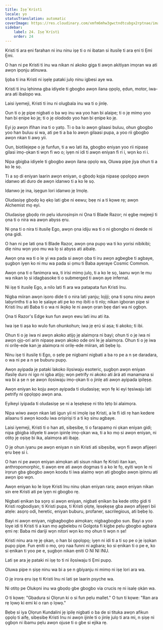 ```yaml
---
title: Iṣẹ́ Krístì
locale: yo
statusTranslation: automatic
coverImage: https://res.cloudinary.com/xmfm6mhw3gwctndtcubgx2rptnae/image/upload/v1741354419/small_cover_la_gran_rebelion_28716e29d2.webp
sidebar:
    label: 24. Iṣẹ́ Krístì
    order: 24
---
```

Kristi ti ara ẹni farahan ni inu ninu iṣẹ ti o ni ibatan si itusilẹ ti ara ẹni ti Ẹmi Ẹmi.

O han ni pe Kristi ti inu wa nikan ni akoko giga ti awọn akitiyan imọran wa ati awọn ipọnju atinuwa.

Ijọba ti ina Kristi ni iṣẹlẹ pataki julọ ninu igbesi aye wa.

Kristi ti inu lẹhinna gba idiyele ti gbogbo awọn ilana ọpọlọ, ẹdun, motor, iwa-ara ati ibalopo wa.

Laisi iyemeji, Kristi ti inu ni olugbala inu wa ti o jinlẹ.

Oun ti o jẹ pipe nigbati o ba wọ inu wa yoo han bi alaipe; ti o jẹ mimọ yoo han bi ẹnipe ko jẹ; ti o jẹ olododo yoo han bi ẹnipe ko jẹ.

Eyi jọ awọn ifihan ina ti o yatọ. Ti o ba lo awọn gilaasi buluu, ohun gbogbo yoo han buluu si wa, ati pe ti a ba lo awọn gilaasi pupa, a yoo rii gbogbo awọn nkan ti awọ yii.

Oun, biotilejepe o jẹ funfun, ti a wo lati ita, gbogbo eniyan yoo rii nipasẹ gilasi imọ-ọkan ti wọn fi wo o; iyẹn ni idi ti awọn eniyan fi ri i, wọn ko ri i.

Nipa gbigba idiyele ti gbogbo awọn ilana ọpọlọ wa, Oluwa pipe jiya ohun ti a ko le sọ.

Ti a sọ di eniyan laarin awọn eniyan, o gbọdọ kọja nipasẹ ọpọlọpọ awọn idanwo ati duro de awọn idanwo ti a ko le sọ.

Idanwo jẹ ina, iṣẹgun lori idanwo jẹ Imọlẹ.

Oludasiṣẹ gbọdọ kọ ẹkọ lati gbe ni eewu; bẹẹ ni a ti kọwe rẹ; awọn Alchemist mọ eyi.

Oludasiṣẹ gbọdọ rin pẹlu iduroṣinṣin ni Ọna ti Blade Razor; ni ẹgbẹ mejeeji ti ọna ti o nira wa awọn abyss ẹru.

Ni ọna ti o nira ti itusilẹ Ego, awọn ọna idiju wa ti o ni gbongbo ni deede ni ọna gidi.

O han ni pe lati ọna ti Blade Razor, awọn ọna pupọ wa ti ko yorisi nibikibi; diẹ ninu wọn yoo mu wa lọ si abyss ati aibalẹ.

Awọn ọna wa ti o le yi wa pada si awọn ọba ti iru awọn agbegbe ti agbaye, ṣugbọn iyẹn ko ni mu wa pada si ọmu ti Baba ayeraye Cosmic Common.

Awọn ọna ti o fanimọra wa, ti irisi mimọ julọ, ti a ko le sọ, laanu wọn le mu wa nikan lọ si idagbasoke ti o submerged ti awọn aye infernal.

Ni iṣẹ ti itusilẹ Ego, a nilo lati fi ara wa patapata fun Kristi Inu.

Nigba miiran awọn iṣoro dide ti o nira lati yanju; lojiji; ọna ti sọnu ninu awọn labyrinths ti a ko le ṣalaye ati pe ko mọ ibiti o ti nlọ; nikan igboran pipe si Kristi Inu ati Baba ti o wa ni ikọkọ le ni awọn ọran bẹẹ dari wa ni ọgbọn.

Ọna ti Razor's Edge kun fun awọn ewu lati inu ati ita.

Iwa iṣe ti aṣa ko wulo fun ohunkohun; iwa jẹ ẹrú si aṣa; ti akoko; ti ibi.

Ohun ti o jẹ iwa ni awọn akoko atijọ jẹ alaimọra ni bayi; ohun ti o jẹ iwa ni awọn ọjọ-ori arin nipasẹ awọn akoko ode oni le jẹ alaimọra. Ohun ti o jẹ iwa ni orilẹ-ede kan jẹ alaimọra ni orilẹ-ede miiran, ati bẹbẹ lọ.

Ninu iṣẹ ti itusilẹ ti Ego, o ṣẹlẹ pe nigbami nigbati a ba ro pe a n ṣe daradara, o wa ni pe a n ṣe buburu pupọ.

Awọn ayipada jẹ pataki lakoko ilọsiwaju esoteric, ṣugbọn awọn eniyan ifasilẹ duro ni igo ni igba atijọ; wọn petrify ni akoko ati ãrá ati manamana si wa bi a ṣe n ṣe awọn ilọsiwaju imọ-ọkan ti o jinlẹ ati awọn ayipada ipilẹṣẹ.

Awọn eniyan ko koju awọn ayipada ti oludasiṣẹ; wọn fẹ ki eyi tẹsiwaju lati petrify ni ọpọlọpọ awọn ana.

Eyikeyi iyipada ti oludasiṣẹ ṣe ni a lẹsẹkẹsẹ ni tito lẹtọ bi alaimọra.

Nipa wiwo awọn nkan lati igun yii ni imọlẹ iṣẹ Kristi, a le fi idi rẹ han kedere ailaanu ti awọn koodu iwa oriṣiriṣi ti a ti kọ sinu agbaye.

Laisi iyemeji, Kristi ti o han ati, sibẹsibẹ, ti o farapamọ ni ọkan eniyan gidi; nipa gbigba idiyele ti awọn ipinlẹ imọ-ọkan wa, ti a ko mọ si awọn eniyan, ni otitọ jẹ oṣiṣẹ bi ika, alaimọra ati ibajẹ.

O jẹ ohun iyanu pe awọn eniyan n sin Kristi ati sibẹsibẹ, wọn fi awọn afijẹẹri ẹru bẹẹ si i.

O han ni pe awọn eniyan aimọkan ati sisun nikan fẹ Kristi itan kan, anthropomorphic, ti awọn ere ati awọn dogmas ti a ko le fọ, eyiti wọn le ni irọrun gba gbogbo awọn koodu ti iwa alaimọ wọn ati gbogbo awọn ipinnu ati awọn ipo wọn.

Awọn eniyan ko le loye Kristi Inu ninu ọkan eniyan rara; awọn eniyan nikan sin ere Kristi ati pe iyẹn ni gbogbo rẹ.

Nigbati ẹnikan ba sọrọ si awọn eniyan, nigbati ẹnikan ba kede otitọ gidi ti Kristi rogbodiyan; ti Kristi pupa, ti Kristi ọlọtẹ, lẹsẹkẹsẹ gba awọn afijẹẹri bii atẹle: asọrọ odi, heretic, eniyan buburu, profaner, sacrilegious, ati bẹbẹ lọ.

Bayi ni awọn eniyan, nigbagbogbo aimọkan; nigbagbogbo sun. Bayi a yoo loye idi ti Kristi ti a kan mọ agbelebu ni Golgota fi kigbe pẹlu gbogbo agbara ẹmi rẹ: Baba mi dariji wọn nitori wọn ko mọ ohun ti wọn n ṣe!

Kristi ninu ara rẹ jẹ ọkan, o han bi ọpọlọpọ; iyẹn ni idi ti a ti sọ pe o jẹ iṣọkan pupọ pipe. Fun ẹniti o mọ, ọrọ naa funni ni agbara; ko si ẹnikan ti o pe e, ko si ẹnikan ti yoo pe e, ṣugbọn nikan ẹniti O NI NI INU.

Lati ṣe ara jẹ pataki ni iṣẹ to ti ni ilọsiwaju ti Ẹmi pupọ.

Oluwa pipe n ṣiṣẹ ninu wa bi a ṣe n gbiyanju ni mimọ ni iṣẹ lori ara wa.

O jẹ irora ẹru iṣẹ ti Kristi Inu ni lati ṣe laarin psyche wa.

Ni otitọ pe Olukọni inu wa gbọdọ gbe gbogbo via crucis rẹ ni isalẹ ọkàn wa.

O ti kọwe: "Gbadura si Ọlọrun ki o si fun pẹlu mallet." O tun ti kọwe: "Ran ara rẹ lọwọ ki emi ki o ran ọ lọwọ."

Bẹbẹ si iya Ọlọrun Kundalini jẹ ipilẹ nigbati o ba de si tituka awọn afikun ọpọlọ ti aifẹ, sibẹsibẹ Kristi Inu ni awọn ijinle ti o jinlẹ julọ ti ara mi, n ṣiṣẹ ni ọgbọn ni ibamu pẹlu awọn ojuse ti o gbe si ejika rẹ.

